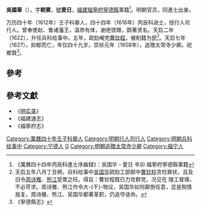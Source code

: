 '''吳國華'''（{{bd|1579年||1627年|}}），字'''朝賓'''，[[號|號]]'''愛日'''，[[福建|福建]][[福寧府|福寧府]][[寧德縣|寧德縣]]軍籍<ref>《萬曆四十四年丙辰科進士序齒録》：吴国华 - 愛日 辛卯 福寧府寧德縣軍籍</ref>。明朝官员，同進士出身。

万历四十年（1612年）壬子科舉人，四十四年（1616年）丙辰科进士，授行人司行人。曾奉使赵、鲁诸藩王，温恭有体，谢绝馈赠，颇著贤名。天启二年（1622），升任兵科给事中。五年，疏劾阉党[[曹钦程|曹钦程]]，被削籍为民<ref>天启五年八月丁丑朔，兵科给事中[[吴国华|吴国华]]疏劾工部郎中[[曹钦程|曹钦程]]贪险罪状，且及旧令[[周诗雅|周诗雅]]、[[熊江|熊江]]受累之枉。得旨：曹钦程既已力攻群党，况见在 陵工督理，不必苛求。周诗雅、熊江作令大-{干}-物议，吴国华如何颠倒任意，显是狥情报复。周诗雅、熊江、吴国华都著革职，仍追夺诰命。</ref>。天启七年（1627），抑郁而亡，年仅四十九岁。崇祯元年（1658年），追赠太常寺少卿。祀鄉賢<ref>《寧德縣志》</ref>。

==參考==
{{reflist}}

==參考文獻==
*《[[明实录|明实录]]》
*《福建通志》
*《福寧府志》

{{萬曆四十四年丙辰科殿試金榜}}
{{DEFAULTSORT:Wu吳}}
[[Category:萬曆四十年壬子科舉人|Category:萬曆四十年壬子科舉人]]
[[Category:明朝行人司行人|Category:明朝行人司行人]]
[[Category:明朝兵科给事中|Category:明朝兵科给事中]]
[[Category:宁德人|Category:宁德人]]
[[Category:吴姓|G]]
[[Category:明朝追贈太常寺少卿|Category:明朝追贈太常寺少卿]]
[[Category:福宁人|Category:福宁人]]